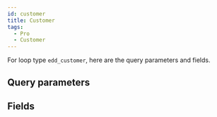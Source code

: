 ```yaml
---
id: customer
title: Customer
tags:
  - Pro
  - Customer
---
```


For loop type `edd_customer`, here are the query parameters and fields.

## Query parameters

<QueryArgsList args={json.query_args} />

## Fields

<FieldsList fields={json.fields} />
